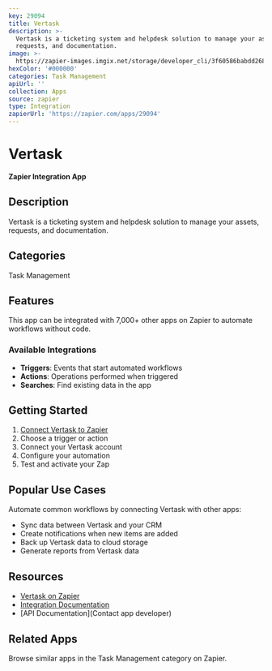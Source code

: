 ```yaml
---
key: 29094
title: Vertask
description: >-
  Vertask is a ticketing system and helpdesk solution to manage your assets,
  requests, and documentation.
image: >-
  https://zapier-images.imgix.net/storage/developer_cli/3f60586babdd268b66b41589cb3062a6.png?auto=format%2Ccompress&ixlib=python-3.0.0&q=50
hexColor: '#000000'
categories: Task Management
apiUrl: ''
collection: Apps
source: zapier
type: Integration
zapierUrl: 'https://zapier.com/apps/29094'
---
```

# Vertask

**Zapier Integration App**

## Description

Vertask is a ticketing system and helpdesk solution to manage your assets, requests, and documentation.

## Categories

Task Management

## Features

This app can be integrated with 7,000+ other apps on Zapier to automate workflows without code.

### Available Integrations

- **Triggers**: Events that start automated workflows
- **Actions**: Operations performed when triggered
- **Searches**: Find existing data in the app

## Getting Started

1. [Connect Vertask to Zapier](https://zapier.com/apps/29094)
2. Choose a trigger or action
3. Connect your Vertask account
4. Configure your automation
5. Test and activate your Zap

## Popular Use Cases

Automate common workflows by connecting Vertask with other apps:

- Sync data between Vertask and your CRM
- Create notifications when new items are added
- Back up Vertask data to cloud storage
- Generate reports from Vertask data

## Resources

- [Vertask on Zapier](https://zapier.com/apps/29094)
- [Integration Documentation](https://zapier.com/apps/29094/integrations)
- [API Documentation](Contact app developer)

## Related Apps

Browse similar apps in the Task Management category on Zapier.

